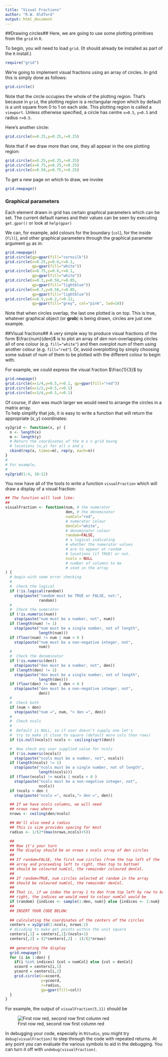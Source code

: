 ```yaml
---
title: "Visual Fractions"
author: "R.W. Oldford"
output: html_document
---
```


##Drawing circles##
Here, we are going to use some plotting primitives from the ```grid``` in ```R```.

To begin, you will need to load ```grid```.  (It should already be installed as part of the ```R``` install.)

```r
require("grid")
```

We're going to implement visual fractions using an array of circles.  In grid this is simply done as follows:

```r
grid.circle()
```

Note that the circle occupies the whole of the plotting region.
That's because in ```grid```, the plotting region  is a rectangular region which by default is a unit square from 0 to 1 on each side.  This plotting region is called a ```viewport```.
Unless otherwise specified, a circle has centre ```x=0.5```, ```y=0.5``` and radius ```r=0.5```.

Here's another circle:
```r
grid.circle(x=0.25,y=0.25,r=0.25)
```

Note that if we draw more than one, they all appear in the one plotting region:
```r
grid.circle(x=0.25,y=0.25,r=0.25)
grid.circle(x=0.75,y=0.25,r=0.25)
grid.circle(x=0.50,y=0.75,r=0.25)
```

To get a new page on which to draw, we invoke
```r
grid.newpage()
```


### Graphical parameters

Each element drawn in grid has certain graphical parameters which can be set.  The current default names and their values can be seen by executing ```get.gpar()``` or look at ```help(gpar)```

We can, for example, add colours for the boundary (```col```), for the inside (```fill```),  and other graphical parameters through the graphical parameter argument ```gp``` as in:
```r
grid.newpage()
grid.circle(gp=gpar(fill="cornsilk"))
grid.circle(x=0.25,y=0.6,r=0.1, 
            gp=gpar(fill="white"))
grid.circle(x=0.75,y=0.6,r=0.1, 
            gp=gpar(fill="white"))
grid.circle(x=0.3,y=0.58,r=0.05, 
            gp=gpar(fill="lightblue"))
grid.circle(x=0.7,y=0.58,r=0.05, 
            gp=gpar(fill="lightblue"))
grid.circle(x=0.5,y=0.2,r=0.12, 
            gp=gpar(fill="grey", col="pink", lwd=10))
```

Note that when circles overlap, the last one plotted is on top.
This is true, whatever graphical object (or **grob**) is being drawn, circles are just one example.

##Visual fractions##
A very simple way to produce visual fractions of the form $\frac{num}{den}$ is to plot an array of $den$ non-overlapping circles all of one colour (e.g. ```fill="white"```) and then overplot $num$ of them using another colour (e.g. ```fill="red"```).  Or, avoid overplotting by simply choosing some subset of $num$ of them to be plotted with the different colour to begin with.

For example, we could express the visual fraction $\frac{1}{3}$ by
```r
grid.newpage()
grid.circle(x=1/4,y=0.5,r=0.1, gp=gpar(fill="red"))
grid.circle(x=1/2,y=0.5,r=0.1)
grid.circle(x=3/4,y=0.5,r=0.1)
```

Of course, if $den$ was much larger we would need to arrange the circles in a matrix array.  
To help simplify that job, it is easy to write a function that will return the appropriate $(x,y)$ coordinates:
```r
xy2grid <- function(x, y) {
  n <- length(x)
  m <- length(y)
  # Return the coordinates of the m x n grid havng
  # locations (x,y) for all x and y
  cbind(rep(x, times=m), rep(y, each=n))
}
#
# For example,
# 
xy2grid(1:4, 10:12)
```


You now have all of the tools to write a function ```visualFraction``` which will draw a display of a visual fraction:
```r
## The function will look like:
## 
visualFraction <- function(num, # the numerator
                           den, # the denominator
                           numCol="red",
                           # numerator colour
                           denCol="white",
                           # denominator colour
                           random=FALSE,
                           # a logical indicating
                           # whether the numerator values
                           # are to appear at random
                           # locations (if TRUE) or not.
                           ncols = NULL
                           # number of columns to be
                           # used in the array
) {
  # begin with some error checking
  #
  #  Check the logical
  if (!is.logical(random))
    stop(paste("random must be TRUE or FALSE, not:",
               random))
  #
  #  Check the numerator
  if (!is.numeric(num))
    stop(paste("num must be a number, not", num))
  if (length(num) != 1)
    stop(paste("num must be a single number, not of length",
               length(num)))
  if (floor(num) != num | num < 0 )
    stop(paste("num must be a non-negative integer, not",
               num))
  #
  #  Check the denominator
  if (!is.numeric(den))
    stop(paste("den must be a number, not", den))
  if (length(den) != 1)
    stop(paste("den must be a single number, not of length",
               length(den)))
  if (floor(den) != den | den < 0 )
    stop(paste("den must be a non-negative integer, not",
               den))
  #
  #  Check both
  if (num > den)
    stop(paste("num =", num, "> den =", den))
  #
  #  Check ncols
  #
  #  Default is NULL, so if user doesn't supply one let's
  #  try to make it close to square (default more cols than rows)
  if (is.null(ncols)) ncols <- ceiling(sqrt(den))

  #  Now check any user supplied value for ncols
  if (!is.numeric(ncols))
    stop(paste("ncols must be a number, not", ncols))
  if (length(ncols) != 1)
    stop(paste("ncols must be a single number, not of length",
               length(ncols)))
  if (floor(ncols) != ncols | ncols < 0 )
    stop(paste("ncols must be a non-negative integer, not",
               ncols))
  if (ncols > den )
    stop(paste("ncols =", ncols,"> den =", den))

  ## If we have ncols columns, we will need
  ## nrows rows where
  nrows <- ceiling(den/ncols)

  ## We'll also need a radius
  ## This is size provides spacing for most
  radius <- 1/(2*(max(nrows,ncols)+5))

  ##
  ## Now it's your turn
  ## The display should be an nrows x ncols array of den circles
  ## 
  ## If random=FALSE, the first num circles (from the top left of the
  ## array and proceeding left to right, then top to bottom) 
  ## should be coloured numCol, the remainder coloured denCol.
  ## 
  ## If random=TRUE, num circles selected at random in the array
  ## should be coloured numCol, the remainder denCol.
  ## 
  ## That is, if we index the array 1 to den from top left by row to bottom
  ## right, the indices we would need to colour numCol would be
  if (random) {indices <- sample(1:den, num)} else {indices <- 1:num}
  ##
  ## INSERT YOUR CODE BELOW:
  
  ## calculating the coordinates of the centers of the circles
  centers = xy2grid(1:ncols, nrows:1)
  # dividing to make get points within the unit square
  centers[,1] = centers[,1]/(ncols+1)
  centers[,2] = (2*centers[,2] - 1)/(2*nrows)
  
  ## generating the display
  grid.newpage()
  for (i in 1:den) {
    if(i %in% indices) {col = numCol} else {col = denCol}
    xcoord = centers[i,1]
    ycoord = centers[i,2]
    grid.circle(x=xcoord,
                y=ycoord,
                r=radius, 
                gp=gpar(fill=col))
  }
}

```


For example, the output of  ```visualFraction(5,11)``` should be

![First row red, second row first column red](VisFractResult.png)

In debugging your code, especially in ```RStudio```, you might try
```debug(visualFraction)``` to step through the code with repeated returns.
At any point you can evaluate the various symbols to aid in the debugging.
You can turn it off with ```undebug(visualFraction)```.
